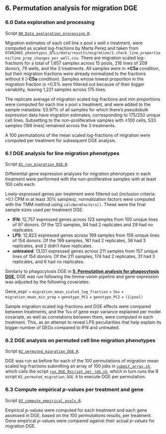 ## 6. Permutation analysis for migration DGE 


### 6.0 Data exploration and processing
Script [`00_Data_exploration_processing.R`](00_Data_exploration_processing.R). 

Migration estimates of each cell line x pool x well x treatment, were computed as scaled log-fractions by Marta Perez and taken from `OTAR2065_phenotypic_QTLs/data/results/migration/1.check_line_proportions/line_prop_changes_per_well.csv`. There are migration scaled log-fractions for a total of 1,657 samples across 15 pools, 216 lines of 209 donors, 79 wells, and the 3 treatments. All samples were in **+C5a** condition, but their migration fractions were already normalized to the fractions without it (**-C5a** condition). Samples whose lowest proportion in the migration fraction is <0.5% were filtered out because of their bigger variability, leaving 1,221 samples across 175 lines. 

The replicate average of migration scaled log-fractions and min proportions were computed for each line x pool x treatment, and were added to the sample metadata:  53.97% of all samples for which there’s pseudobulk expression data have migration estimates, corresponding to 175/250 unique cell lines. Subsetting to the non-proliferative samples with ≥100 cells, 533 samples (166 lines) remained across the 3 treatments. 

A 100 permutations of the mean scaled log-fractions of migration were computed per treatment for subsequent DGE analysis.


### 6.1 DGE analysis for line migration phenotypes
Script [`01_run_migration_DGE.R`](01_run_migration_DGE.R). 

Differential gene expression analyses for migration phenotypes in each treatment were performed with the non-proliferative samples with at least 100 cells each.

Lowly-expressed genes per treatment were filtered out (inclusion criteria: >0.1 CPM in at least 30% samples), normalization factors were computed with the TMM method using `calcNormFactors()`. These were the final sample sizes used per treatment DGE:

- **IFN**: 12,757 expressed genes across 123 samples from 100 unique lines of 97 donors. Of the 123 samples, 94 had 2 replicates and 29 had no replicates.
- **LPS**:  12,823 expressed genes across 199 samples from 156 unique lines of 154 donors. Of the 199 samples, 161 had 2 replicates, 36 had 3 replicates, and 2 didn’t have replicates.
- **untreated**:  13,121 expressed genes across 211 samples from 157 unique lines of 154 donors. Of the 211 samples, 174 had 2 replicates, 31 had 3 replicates, and 6 had no replicates.

Similarly to phagocytosis DGE in **[5. Permutation analysis for phagocytosis DGE](../05_Diff_expr_phagocytosis_permutations/)**, DGE was run following the *limma*-*voom* pipeline and gene expression was adjusted by the following covariates:

Gene_expr  ~ `migration_mean_scaled_log_fraction` + `Sex` + `migration_mean_min_prop` + `genotype_PC1` + `genotype_PC2` + `(1|pool)`


Sample migration scaled log-fractions and DGE effects were compared between treatments, and the %s of gene expr variance explained per model covariate, as well as correlations between them, were computed in each treatment. This, as an attempt to reveal LPS peculiarities that help explain its bigger number of DEGs compared to IFN and untreated. 


### 6.2 DGE analysis on permuted cell line migration phenotypes
Script [`02_permuted_migration_DGE.R`](02_permuted_migration_DGE.R). 

DGE was run as before for each of the 100 permutations of migration mean scaled log-fractions submitting an array of 100 jobs in  [`submit_array.sh`](submit_array.sh), which calls the script [`run_DGE_Rscript_per_job.sh`](run_DGE_Rscript_per_job.sh), which in turn runs the R script `02_permuted_migration_DGE.R` to execute DGE per permutation.


### 6.3 Compute empirical *p*-values per treatment and gene   
Script [`03_compute_empirical_pvals.R`](03_compute_empirical_pvals.R). 

Empirical *p*-values were computed for each treatment and each gene assessed in DGE, based on the 100 permutations results, per treatment. Gene empirical *p*-values were compared against their actual *p*-values for migration DGE.



